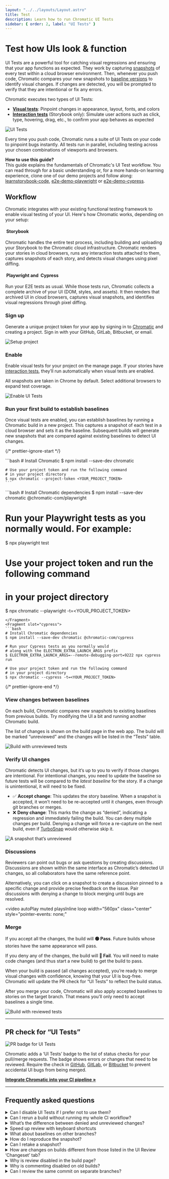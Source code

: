 ```yaml
---
layout: "../../layouts/Layout.astro"
title: Test
description: Learn how to run Chromatic UI Tests
sidebar: { order: 2, label: "UI Tests" }
---
```



# Test how UIs look & function

UI Tests are a powerful tool for catching visual regressions and ensuring that your app functions as expected. They work by capturing [snapshots](/docs/snapshots) of every test within a cloud browser environment. Then, whenever you push code, Chromatic compares your new snapshots to [baseline versions](/docs/branching-and-baselines#whats-a-baseline) to identify visual changes. If changes are detected, you will be prompted to verify that they are intentional or fix any errors.

Chromatic executes two types of UI Tests:

- [**Visual tests**](/docs): Pinpoint changes in appearance, layout, fonts, and colors
- [**Interaction tests**](/docs/interactions) (Storybook only): Simulate user actions such as click, type, hovering, drag, etc., to confirm your app behaves as expected

![UI Tests](../../images/workflow-uitest.png)

Every time you push code, Chromatic runs a suite of UI Tests on your code to pinpoint bugs instantly. All tests run in parallel, including testing across your chosen combinations of viewports and browsers.

<div class="aside">

**How to use this guide?**<br />This guide explains the fundamentals of Chromatic's UI Test workflow. You can read through for a basic understanding or, for a more hands-on learning experience, clone one of our demo projects and follow along: [learnstorybook-code](https://github.com/chromaui/learnstorybook-code), [e2e-demo-playwright](https://github.com/chromaui-demo/e2e-demo-playwright) or [e2e-demo-cypress](https://github.com/chromaui-demo/e2e-demo-cypress).

</div>

## Workflow

Chromatic integrates with your existing functional testing framework to enable visual testing of your UI. Here's how Chromatic works, depending on your setup:

#### <img src="/docs/assets/storybook.svg" class="inline-icon" alt="" /> Storybook

Chromatic handles the entire test process, including building and uploading your Storybook to the Chromatic cloud infrastructure. Chromatic renders your stories in cloud browsers, runs any interaction tests attached to them, captures snapshots of each story, and detects visual changes using pixel diffing.

#### <img src="/docs/assets/playwright.svg" class="inline-icon" alt="" /> Playwright and <img src="/docs/assets/cypress.svg" class="inline-icon" alt="" /> Cypress

Run your E2E tests as usual. While those tests run, Chromatic collects a complete archive of your UI (DOM, styles, and assets). It then renders that archived UI in cloud browsers, captures visual snapshots, and identifies visual regressions through pixel diffing.

### Sign up

Generate a unique project token for your app by signing in to [Chromatic](https://www.chromatic.com/start) and creating a project. Sign in with your GitHub, GitLab, Bitbucket, or email.

<DemoChromaticUnlinked />

![Setup project](../../images/setup-cypress.png)

### Enable

Enable visual tests for your project on the manage page. If your stories have [interaction tests](/docs/interactions), they’ll run automatically when visual tests are enabled.

All snapshots are taken in Chrome by default. Select additional browsers to expand test coverage.

![Enable UI Tests](../../images/uitests-for-docs.png)

### Run your first build to establish baselines

Once visual tests are enabled, you can establish baselines by running a Chromatic build in a new project. This captures a snapshot of each test in a cloud browser and sets it as the baseline. Subsequent builds will generate new snapshots that are compared against existing baselines to detect UI changes.

{/* prettier-ignore-start */}

<IntegrationSnippets>
  <Fragment slot="storybook">
    ```bash
    # Install Chromatic
    $ npm install --save-dev chromatic

    # Use your project token and run the following command
    # in your project directory
    $ npx chromatic --project-token <YOUR_PROJECT_TOKEN>
    ```
  </Fragment>
  <Fragment slot="playwright">
  ```bash
  # Install Chromatic dependencies
  $ npm install --save-dev chromatic @chromatic-com/playwright

  # Run your Playwright tests as you normally would. For example:
  $ npx playwright test

  # Use your project token and run the following command
  # in your project directory
  $ npx chromatic --playwright -t=<YOUR_PROJECT_TOKEN>
  ```
  </Fragment>
  <Fragment slot="cypress">
  ```bash
  # Install Chromatic dependencies
  $ npm install --save-dev chromatic @chromatic-com/cypress

  # Run your Cypress tests as you normally would
  # along with the ELECTRON_EXTRA_LAUNCH_ARGS prefix
  $ ELECTRON_EXTRA_LAUNCH_ARGS=--remote-debugging-port=9222 npx cypress run

  # Use your project token and run the following command
  # in your project directory
  $ npx chromatic --cypress -t=<YOUR_PROJECT_TOKEN>
  ```
  </Fragment>
</IntegrationSnippets>

{/* prettier-ignore-end */}

### View changes between baselines

On each build, Chromatic compares new snapshots to existing baselines from previous builds. Try modifying the UI a bit and running another Chromatic build.

The list of changes is shown on the build page in the web app. The build will be marked “unreviewed” and the changes will be listed in the “Tests” table.

![Build with unreviewed tests](../../images/build-test-unreviewed.png)

### Verify UI changes

Chromatic detects UI changes, but it’s up to you to verify if those changes are intentional. For intentional changes, you need to update the baseline so future tests will be compared to the _latest baseline_ for the story. If a change is unintentional, it will need to be fixed.

- ✅ **Accept change**: This updates the story baseline. When a snapshot is accepted, it won’t need to be re-accepted until it changes, even through git branches or merges.
- ❌ **Deny change**: This marks the change as “denied”, indicating a regression and immediately failing the build. You can deny multiple changes per build. Denying a change will force a re-capture on the next build, even if [TurboSnap](/docs/turbosnap) would otherwise skip it.

![A snapshot that’s unreviewed](../../images/snapshot-unreviewed.png)

### Discussions

Reviewers can point out bugs or ask questions by creating discussions. Discussions are shown within the same interface as Chromatic’s detected UI changes, so all collaborators have the same reference point.

Alternatively, you can click on a snapshot to create a discussion pinned to a specific change and provide precise feedback on the issue. Pair discussions with denying a change to block merging until bugs are resolved.

<video
  autoPlay
  muted
  playsInline
  loop
  width="560px"
  class="center"
  style="pointer-events: none;"
>
  <source
    src="/docs/assets/testscreen-comment-pinned-optimized.mp4"
    type="video/mp4"
  />
</video>

### Merge

If you accept all the changes, the build will **🟢 Pass**. Future builds whose stories have the same appearance will pass.

If you deny any of the changes, the build will **🔴 Fail**. You will need to make code changes (and thus start a new build) to get the build to pass.

When your build is passed (all changes accepted), you’re ready to merge visual changes with confidence, knowing that your UI is bug-free. Chromatic will update the PR check for “UI Tests” to reflect the build status.

After you merge your code, Chromatic will also apply accepted baselines to stories on the target branch. That means you’ll only need to accept baselines a single time.

![Build with reviewed tests](../../images/build-test-reviewed.png)

---

## PR check for “UI Tests”

![PR badge for UI Tests](../../images/prbadge-test.png)

Chromatic adds a ‘UI Tests’ badge to the list of status checks for your pull/merge requests. The badge shows errors or changes that need to be reviewed. Require the check in [GitHub](https://help.github.com/en/github/administering-a-repository/enabling-required-status-checks), [GitLab](https://docs.gitlab.com/ee/api/commits.html#post-the-build-status-to-a-commit), or [Bitbucket](https://confluence.atlassian.com/bitbucket/suggest-or-require-checks-before-a-merge-856691474.html) to prevent accidental UI bugs from being merged.

[**Integrate Chromatic into your CI pipeline »**](/docs/ci)

---

## Frequently asked questions

<details>
<summary>Can I disable UI Tests if I prefer not to use them?</summary>

Yes. Go to the manage page for your project where you can disable UI Tests. Chromatic will no longer add status checks to your PRs for UI Tests once it is disabled.

</details>

<details>
<summary>Can I rerun a build without running my whole CI workflow?</summary>

Yes you can [rerun the latest build on any branch](/docs/snapshots#rerun-builds-to-retake-snapshots) outside of your CI workflow. Go to the build page to kick off a new build that uses settings and configurations identical to your old build.

</details>

<details>
<summary>What&rsquo;s the difference between denied and unreviewed changes?</summary>

The purpose of denying is to mark changes you’ve looked at but not accepted. When you’ve finished reviewing the build, the list of denied changes helps you track what needs fixing.

When it comes to baselines, denying and leaving unreviewed have the same effect. In both cases, the original baseline is used for comparisons. This means in subsequent builds, Chromatic compares the latest build to the original baseline (not the previously denied snapshot).

Denied changes will be marked as unreviewed in subsequent builds for you to review again.

</details>

<details>
<summary>Speed up review with keyboard shortcuts</summary>

Verify UI changes faster using keyboard shortcuts. Protip: Pressing 1 multiple times switches between the baseline and new snapshot in the 1up view.
![Keyboard shortcuts](../../images/keyboard-shortcuts.png)

</details>

<details>
<summary>What about baselines on other branches?</summary>

Chromatic automatically changes the baseline snapshots that it uses for each build depending on your branch. Each branch has a separate set of baselines.

This means you can update UI components on multiple feature branches in parallel without conflicts. When you merge branches, the most recent baseline takes precedence. [Learn about branching and baselines »](/docs/branching-and-baselines)

</details>

<details>
<summary>How do I reproduce the snapshot?</summary>

Sometimes you need a closer look to determine why a snapshot is rendering as it does. Along with pixel and DOM diffs, Chromatic displays the interactive page just as it appears in your app and E2E tests.

Click “Inspect snapshot” to open the Inspector. Switch between the “Canvas” and “Snapshot” tabs to compare the live component to the snapshot. Learn more about snapshots [here](/docs/snapshots).

![Reproduce snapshot](../../images/feature-component-inspect.png)

</details>

<details>
<summary>Can I retake a snapshot?</summary>

Yes, [rerun the latest build](/docs/snapshots#rerun-builds-to-retake-snapshots) on your branch to retake snapshots of unreviewed or denied changes.

![Rerun button](../../images/build-detail-rerun-button.png)

</details>

<details>
<summary>How are changes on builds different from those listed in the UI Review ‘Changeset’ tab?</summary>

UI tests (shown on the build screen) detect changes between builds, specifically, between the last accepted baseline and the latest build. This is useful for detecting defects during the development process and when merging to the main branch to ship.

In contrast, [UI Review](/docs/review) shows the changeset between the latest commit on the PR branch (head) and the ‘merge base’ (base). Think of it like code review, but for UI.

</details>

<details>
<summary>Why is review disabled in the build page?</summary>

Reviewing is only enabled for the latest build on a branch to ensure that only the most up-to-date UI gets accepted as baselines.

</details>

<details>
<summary>Why is commenting disabled on old builds?</summary>

Comments are disabled on old builds to ensure that discussions are always on topic and up to date with the latest UI. This prevents the situation where different reviewers comment on different versions of the code.

</details>

<details>
<summary>Can I review the same commit on separate branches?</summary>

Yes, but it‘s not a best practice.

Every branch has independent baselines for each test until the branch gets merged. If two builds reference the same commit hash but are on _different branches_ it will be possible to review those builds separately so long as they're the latest build on their respective branches. We don't recommend this because you'll have to review the same change multiple times.

Instead, we recommend you regularly review builds to keep feature branches 🟢&nbsp;passing.

</details>
